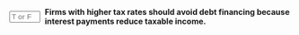 ::: {.question-block}

<form onsubmit="event.preventDefault(); checkAnswerBox('module9_tf_q92','F')" style="display: flex; align-items: center; gap: 8px;">
  <input type="text" id="module9_tf_q92" name="module9_tf_q92" maxlength="1" placeholder="T or F" style="width: 55px;" data-correct-answer="F" /> 
  <label for="module9_tf_q92"><strong>Firms with higher tax rates should avoid debt financing because interest payments reduce taxable income.</strong></label>
</form>

<div id="feedback-module9_tf_q92" class="feedback" data-status="" style="display:none;">
FALSE. Higher tax rates make the interest tax shield more valuable, often encouraging greater use of debt.
</div>

:::

